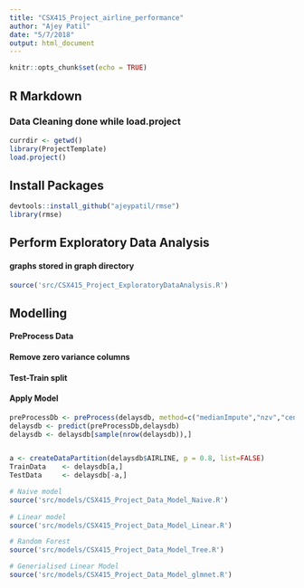 ```yaml
---
title: "CSX415_Project_airline_performance"
author: "Ajey Patil"
date: "5/7/2018"
output: html_document
---
```


```r
knitr::opts_chunk$set(echo = TRUE)
```

## R Markdown
### Data Cleaning done while  load.project

```r
currdir <- getwd()
library(ProjectTemplate)
load.project()
```
## Install Packages

```r
devtools::install_github("ajeypatil/rmse")
library(rmse)
```

## Perform Exploratory Data Analysis
#### graphs stored in graph directory

```r
source('src/CSX415_Project_ExploratoryDataAnalysis.R')
```
## Modelling
#### PreProcess Data
#### Remove zero variance columns
#### Test-Train split
#### Apply Model

```r

preProcessDb <- preProcess(delaysdb, method=c("medianImpute","nzv","center", "scale", "pca"))
delaysdb <- predict(preProcessDb,delaysdb)
delaysdb <- delaysdb[sample(nrow(delaysdb)),]


a <- createDataPartition(delaysdb$AIRLINE, p = 0.8, list=FALSE)
TrainData    <- delaysdb[a,]
TestData     <- delaysdb[-a,]

# Naive model
source('src/models/CSX415_Project_Data_Model_Naive.R')
       
# Linear model
source('src/models/CSX415_Project_Data_Model_Linear.R')

# Random Forest
source('src/models/CSX415_Project_Data_Model_Tree.R')

# Generialised Linear Model
source('src/models/CSX415_Project_Data_Model_glmnet.R')

```
